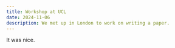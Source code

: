 ```yaml
---
title: Workshop at UCL
date: 2024-11-06
description: We met up in London to work on writing a paper.
---
```


It was nice.
